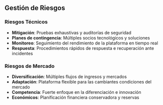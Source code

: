## Gestión de Riesgos

### Riesgos Técnicos
- **Mitigación**: Pruebas exhaustivas y auditorías de seguridad
- **Planes de contingencia**: Múltiples socios tecnológicos y soluciones
- **Monitoreo**: Seguimiento del rendimiento de la plataforma en tiempo real
- **Respuesta**: Procedimientos rápidos de respuesta e recuperación ante incidentes

### Riesgos de Mercado
- **Diversificación**: Múltiples flujos de ingresos y mercados
- **Adaptación**: Plataforma flexible para las cambiantes condiciones del mercado
- **Competencia**: Fuerte enfoque en la diferenciación e innovación
- **Económicos**: Planificación financiera conservadora y reservas